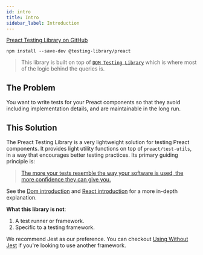 ```yaml
---
id: intro
title: Intro
sidebar_label: Introduction
---
```


[Preact Testing Library on GitHub][gh]

[gh]: https://github.com/testing-library/preact-testing-library

```npm2yarn
npm install --save-dev @testing-library/preact
```

> This library is built on top of
> [`DOM Testing Library`](dom-testing-library/intro.mdx) which is where most of
> the logic behind the queries is.

## The Problem

You want to write tests for your Preact components so that they avoid including
implementation details, and are maintainable in the long run.

## This Solution

The Preact Testing Library is a very lightweight solution for testing Preact
components. It provides light utility functions on top of `preact/test-utils`,
in a way that encourages better testing practices. Its primary guiding principle
is:

> [The more your tests resemble the way your software is used, the more confidence they can give you.](https://twitter.com/kentcdodds/status/977018512689455106)

See the [Dom introduction][dom-solution-explainer] and [React
introduction][react-solution-explainer] for a more in-depth explanation.

[dom-solution-explainer]: ../dom-testing-library/intro.mdx#this-solution
[react-solution-explainer]: ../react-testing-library/intro.mdx#this-solution

**What this library is not**:

1.  A test runner or framework.
2.  Specific to a testing framework.

We recommend Jest as our preference. You can checkout
[Using Without Jest](react-testing-library/setup.mdx#using-without-jest) if
you're looking to use another framework.
